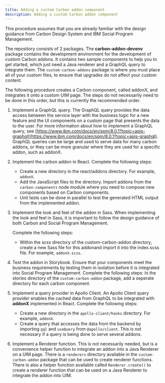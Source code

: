 ```yaml
---
title: Adding a custom Carbon addon component
description: Adding a custom Carbon addon component
---
```


This procedure assumes that you are already familiar with the design guidance from Carbon Design System and IBM Social Program Management.

The repository consists of 2 packages. The <b>carbon-addon-devenv</b> package contains the development environment for the development of custom Carbon addons.
It contains two sample components to help you to get started, which just need a Java renderer and a GraphQL query to integrate them.
The `custom-carbon-addons` package is where you must place all of your custom files, to ensure that upgrades do not affect your custom content.

The following procedure creates a Carbon component, called addonX, and integrates it onto a custom UIM page. The steps do not necessarily need to be done in this order, but this is currently the recommended order.

1. Implement a GraphQL query.
    The GraphQL query provides the data access between the service layer with the business logic for a new feature and the UI components on a custom page that presents the data to the user.
    For more information about how to implement a GraphQL query, see [https://www.ibm.com/docs/en/spm/8.0.1?topic=apis-graphql](https://www.ibm.com/docs/en/spm/8.0.1?topic=apis-graphql).
    GraphQL queries can be large and used to serve data for many carbon addons, or they can be more granular where they are used for a specific addon, such as addonX.

2. Implement the carbon addon in React.
    Complete the following steps:

    * Create a new directory in the react/addons directory. For example, `addonX`.
    * Add the JavaScript files to the directory. Import addons from the `carbon-components` node module where you need to compose new components based on Carbon components.
    * Unit tests can be done in parallel to test the generated HTML output from the implemented addon.

3. Implement the look and feel of the addon in Sass.
    When implementing the look and feel in Sass, it is important to follow the design guidance of both Carbon and Social Program Management.

    Complete the following steps:

    * Within the scss directory of the custom-carbon-addon directory, create a new Sass file for this addonand import it into the index.scss file. For example, `addonX.scss`.

4. Test the addon in Storybook.
    Ensure that your components meet the business requirements by testing them in isolation before it is integrated into Social Program Management.
    Complete the following steps:
    In the stories directory of the `custom-carbon-addon` package, add a seperate directory for each carbon component.

5. Implement a query provider in Apollo Client.
    An Apollo Client query provider enables the cached data from GraphQL to be integrated with <b>addonX</b> implemented in React.
    Complete the following steps:
    * Create a new directory in the `apollo-client/hooks` directory. For example, `addonX`.
    * Create a query that accesses the data from the backend by importing `gql` and `useQuery` from `@apollo/client`. This is not necessary if a query is being done to serve several addons.

6. Implement a Renderer function.
    This is not necessarily needed, but is a convenience helper function to integrate an addon into a Java Renderer on a UIM page.
    There is a `renderers` directory available in the `custom-carbon-addon` package that can be used to create renderer functions.
    There is also a helper function available called `Renderer.create()` to create a renderer function that can be used on a Java Renderer to integrate the addon into UIM.

